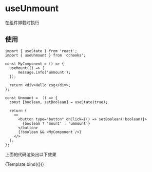 
<Meta title="Hooks/use-unmount" />



# useUnmount

在组件卸载时执行


## 使用
```tsx
import { useState } from 'react';
import { useUnmount } from 'cchooks';

const MyComponent = () => {
  useMount(() => {
      message.info('unmount');
  });

  return <div>Hello csg</div>;
};

const Unmount =  () => {
  const [boolean, setBoolean] = useState(true);

  return (
    <>
      <button type="button" onClick={() => setBoolean(!boolean)}>
        {boolean ? 'mount' : 'unmount'}
      </button>
      {!boolean && <MyComponent />}
    </>
  );
};

```
上面的代码渲染出以下效果




<Canvas>
  <Story 
    name="positive"
    args={{
      status: 'positive',
      label: 'Positive'
  }}>
    {Template.bind({})}
  </Story>
</Canvas>